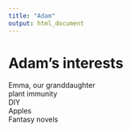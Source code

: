 ```yaml
---
title: "Adam"
output: html_document
---
```


# Adam's interests
Emma, our granddaughter
<br>
plant immunity
<br>
DIY
<br>
Apples
<br>
Fantasy novels
